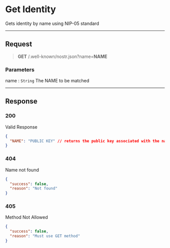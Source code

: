 # Get Identity

Gets identity by name using NIP-05 standard

---

## Request

> **GET** /.well-known/nostr.json?name=**NAME**

### Parameters

name
: `String`
The NAME to be matched

---

## Response

### 200

Valid Response

```json
{
  "NAME": "PUBLIC KEY" // returns the public key associated with the name provided
}
```

### 404

Name not found

```json
{
  "success": false,
  "reason": "Not found"
}
```

### 405

Method Not Allowed

```json
{
  "success": false,
  "reason": "Must use GET method"
}
```
